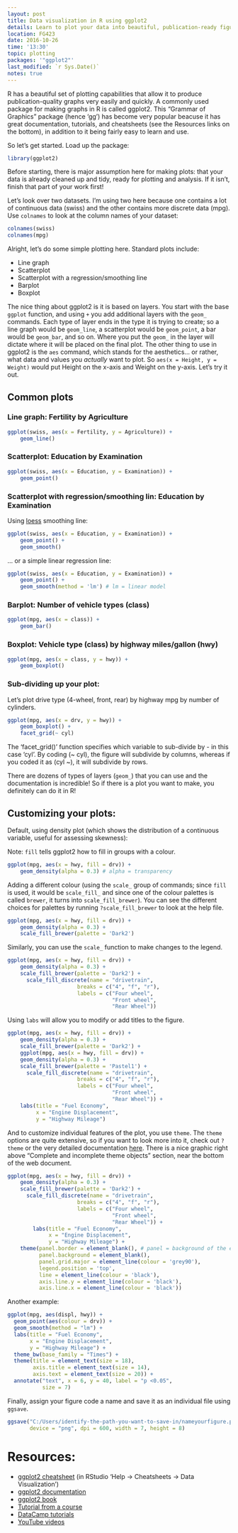 ```yaml
---
layout: post
title: Data visualization in R using ggplot2
details: Learn to plot your data into beautiful, publication-ready figures.
location: FG423
date: 2016-10-26
time: '13:30'
topic: plotting
packages: '"ggplot2"'
last_modified: `r Sys.Date()`
notes: true
---
```


R has a beautiful set of plotting capabilities that allow it to produce
publication-quality graphs very easily and quickly. A commonly used package for
making graphs in R is called ggplot2. This "Grammar of Graphics" package (hence 'gg')
has become very popular beacuse it has great documentation, tutorials, and cheatsheets 
(see the Resources links on the bottom), in addition to it being fairly easy to learn and use.

So let's get started. Load up the package:

```r
library(ggplot2)
```

Before starting, there is major assumption here for making plots: that your data
is already cleaned up and tidy, ready for plotting and analysis. If it isn't,
finish that part of your work first!

Let's look over two datasets. I'm using two here because one contains a lot of
continuous data (swiss) and the other contains more discrete data (mpg). Use
`colnames` to look at the column names of your dataset:

```r
colnames(swiss)
colnames(mpg)
```

Alright, let's do some simple plotting here. Standard plots include:

- Line graph
- Scatterplot
- Scatterplot with a regression/smoothing line
- Barplot
- Boxplot

The nice thing about ggplot2 is it is based on layers. You start with the base
`ggplot` function, and using `+` you add additional layers with the `geom_`
commands. Each type of layer ends in the type it is trying to create; so a line
graph would be `geom_line`, a scatterplot would be `geom_point`, a bar would be
`geom_bar`, and so on. Where you put the `geom_` in the layer will dictate where
it will be placed on the final plot. The other thing to use in ggplot2 is the
`aes` command, which stands for the aesthetics... or rather, what data and
values you *actually* want to plot. So `aes(x = Height, y = Weight)` would put
Height on the x-axis and Weight on the y-axis. Let's try it out.

## Common plots

### Line graph: Fertility by Agriculture

```r
ggplot(swiss, aes(x = Fertility, y = Agriculture)) +
    geom_line()
```

### Scatterplot: Education by Examination

```r
ggplot(swiss, aes(x = Education, y = Examination)) +
    geom_point()
```

### Scatterplot with regression/smoothing lin: Education by Examination

Using [loess](https://en.wikipedia.org/wiki/Local_regression) smoothing line:

```r
ggplot(swiss, aes(x = Education, y = Examination)) +
    geom_point() +
    geom_smooth()
```

... or a simple linear regression line:

```r
ggplot(swiss, aes(x = Education, y = Examination)) +
    geom_point() +
    geom_smooth(method = 'lm') # lm = linear model
```

### Barplot: Number of vehicle types (class)

```r
ggplot(mpg, aes(x = class)) +
    geom_bar()
```

### Boxplot: Vehicle type (class) by highway miles/gallon (hwy)

```r
ggplot(mpg, aes(x = class, y = hwy)) +
    geom_boxplot()
```

### Sub-dividing up your plot: 

Let's plot drive type (4-wheel, front, rear) by highway mpg by number of
cylinders.

```r
ggplot(mpg, aes(x = drv, y = hwy)) +
    geom_boxplot() +
    facet_grid(~ cyl)
```

The 'facet_grid()' function specifies which variable to sub-divide by - in this case 'cyl'.
By coding (~ cyl), the figure will subdivide by columns, whereas if you coded it as 
(cyl ~), it will subdivide by rows. 


There are dozens of types of layers (`geom_`) that you can use and the
documentation is incredible! So if there is a plot you want to make, you
definitely can do it in R!

## Customizing your plots:

Default, using density plot (which shows the distribution of a continuous
variable, useful for assessing skewness):

Note: `fill` tells ggplot2 how to fill in groups with a colour.

```r
ggplot(mpg, aes(x = hwy, fill = drv)) +
    geom_density(alpha = 0.3) # alpha = transparency
```

Adding a different colour (using the `scale_` group of commands; since `fill` is
used, it would be `scale_fill_` and since one of the colour palettes is called
`brewer`, it turns into `scale_fill_brewer`). You can see the different choices
for palettes by running `?scale_fill_brewer` to look at the help file.

```r
ggplot(mpg, aes(x = hwy, fill = drv)) +
    geom_density(alpha = 0.3) +
    scale_fill_brewer(palette = 'Dark2')
```

Similarly, you can use the `scale_` function to make changes to the legend.

```r
ggplot(mpg, aes(x = hwy, fill = drv)) +
    geom_density(alpha = 0.3) +
    scale_fill_brewer(palette = 'Dark2') +
      scale_fill_discrete(name = "drivetrain", 
                      breaks = c("4", "f", "r"), 
                      labels = c("Four wheel", 
                                 "Front wheel", 
                                 "Rear Wheel")) 
```


Using `labs` will allow you to modify or add titles to the figure.

```r
ggplot(mpg, aes(x = hwy, fill = drv)) +
    geom_density(alpha = 0.3) +
    scale_fill_brewer(palette = 'Dark2') +
    ggplot(mpg, aes(x = hwy, fill = drv)) +
    geom_density(alpha = 0.3) +
    scale_fill_brewer(palette = 'Pastel1') +
      scale_fill_discrete(name = "drivetrain", 
                      breaks = c("4", "f", "r"), 
                      labels = c("Four wheel", 
                                 "Front wheel", 
                                 "Rear Wheel")) +
    labs(title = "Fuel Economy", 
         x = "Engine Displacement", 
         y = "Highway Mileage")
```


And to customize individual features of the plot, you use `theme`. The `theme`
options are quite extensive, so if you want to look more into it, check out
`?theme` or the very detailed documentation
[here](http://docs.ggplot2.org/dev/vignettes/themes.html). There is a nice
graphic right above "Complete and incomplete theme objects" section, near the
bottom of the web document.

```r
ggplot(mpg, aes(x = hwy, fill = drv)) +
    geom_density(alpha = 0.3) +
    scale_fill_brewer(palette = 'Dark2') +
      scale_fill_discrete(name = "drivetrain", 
                      breaks = c("4", "f", "r"), 
                      labels = c("Four wheel", 
                                 "Front wheel", 
                                 "Rear Wheel")) +
        labs(title = "Fuel Economy", 
             x = "Engine Displacement", 
             y = "Highway Mileage") +
    theme(panel.border = element_blank(), # panel = background of the entire plot
          panel.background = element_blank(),
          panel.grid.major = element_line(colour = 'grey90'),
          legend.position = 'top',
          line = element_line(colour = 'black'),
          axis.line.y = element_line(colour = 'black'),
          axis.line.x = element_line(colour = 'black'))
```


Another example:

```r
ggplot(mpg, aes(displ, hwy)) +
  geom_point(aes(colour = drv)) +
  geom_smooth(method = "lm") +
  labs(title = "Fuel Economy", 
       x = "Engine Displacement", 
       y = "Highway Mileage") +
  theme_bw(base_family = "Times") +
  theme(title = element_text(size = 18), 
        axis.title = element_text(size = 14), 
        axis.text = element_text(size = 20)) +
  annotate("text", x = 6, y = 40, label = "p <0.05", 
           size = 7)
```


Finally, assign your figure code a name and save it as an individual file using `ggsave`.

```r
ggsave("C:/Users/identify-the-path-you-want-to-save-in/nameyourfigure.png", nameoffigureyouassigned,
       device = "png", dpi = 600, width = 7, height = 8)

```


# Resources:

- [ggplot2 cheatsheet](https://www.rstudio.com/wp-content/uploads/2015/03/ggplot2-cheatsheet.pdf) 
(in RStudio 'Help -> Cheatsheets -> Data Visualization')
- [ggplot2 documentation](http://docs.ggplot2.org/current/)
- [ggplot2 book](http://www.cookbook-r.com/Graphs/ )
- [Tutorial from a course](http://tutorials.iq.harvard.edu/R/Rgraphics/Rgraphics.html)
- [DataCamp tutorials](https://www.datacamp.com/courses/data-visualization-with-ggplot2-1)
- [YouTube videos](https://www.youtube.com/watch?v=HeqHMM4ziXA)
